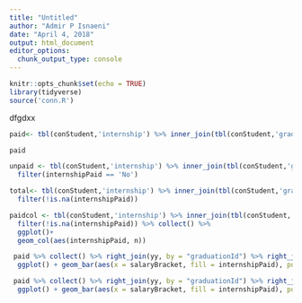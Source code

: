 ```yaml
---
title: "Untitled"
author: "Admir P Isnaeni"
date: "April 4, 2018"
output: html_document
editor_options: 
  chunk_output_type: console
---
```


```r
knitr::opts_chunk$set(echo = TRUE)
library(tidyverse)
source('conn.R')
```

dfgdxx

```r
paid<- tbl(conStudent,'internship') %>% inner_join(tbl(conStudent,'graduation')) %>% select(graduationId,jobTitle,internshipPaid)

paid
```

```r
unpaid <- tbl(conStudent,'internship') %>% inner_join(tbl(conStudent,'graduation')) %>% select(graduationId,jobTitle,internshipPaid) %>% 
  filter(internshipPaid == 'No')
```

```r
total<- tbl(conStudent,'internship') %>% inner_join(tbl(conStudent,'graduation')) %>% select(graduationId,jobTitle,internshipPaid)%>% count(internshipPaid) %>% 
  filter(!is.na(internshipPaid))
```

```r
paidcol <- tbl(conStudent,'internship') %>% inner_join(tbl(conStudent,'graduation')) %>% select(graduationId,jobTitle,internshipPaid)%>% count(internshipPaid) %>% 
  filter(!is.na(internshipPaid)) %>% collect() %>% 
  ggplot()+
  geom_col(aes(internshipPaid, n))
```

```r
 paid %>% collect() %>% right_join(yy, by = "graduationId") %>% right_join(xxx,graduationId) %>%  filter(!is.na(internshipPaid)) %>% 
  ggplot() + geom_bar(aes(x = salaryBracket, fill = internshipPaid), position = "dodge")
```

```r
 paid %>% collect() %>% right_join(yy, by = "graduationId") %>% right_join(xxx,graduationId) %>%  filter(!is.na(internshipPaid)) %>% 
  ggplot() + geom_bar(aes(x = salaryBracket, fill = internshipPaid), position = "dodge")
```


